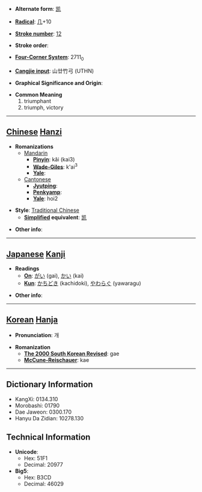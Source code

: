 * '''Alternate form''': [[凯]]

* '''[[Wiktionary:Chinese radical index| Radical]]''': [[Wiktionary:Chinese radical index 几|几]]+10

* '''[[Wiktionary:Chinese total strokes index|Stroke number]]''': [[Wiktionary:Chinese total strokes index 12|12]]

* '''Stroke order''': 

* '''[[Wiktionary:Chinese four corner index|Four-Corner System]]''': 2711<sub>0</sub>

* '''[[Wiktionary:Chinese Cangjie index|Cangjie input]]''': 山廿竹弓 (UTHN)

* '''Graphical Significance and Origin''': 

* '''Common Meaning'''
*#triumphant
*# triumph, victory


----

== [[Chinese]] [[Hanzi]] ==

* '''Romanizations'''
** [[Mandarin]]
*** '''[[Pinyin]]''': kǎi (kai3)
*** '''[[Wade-Giles]]''': k'ai<sup>3</sup>
*** '''[[Yale]]''': 
**[[Cantonese]]
***'''[[Jyutping]]''':
***'''[[Penkyamp]]''': 
***'''[[Yale]]''': hoi2

* '''Style''': [[Traditional Chinese]] 
** '''[[Simplified Chinese|Simplified]] equivalent''': [[凯]]

* '''Other info''': 

----

== [[Japanese]] [[Kanji]] ==

* '''Readings'''
** '''[[On]]''': [[がい]] (gai), [[かい]] (kai)
** '''[[Kun]]''': [[かちどき]] (kachidoki), [[やわらぐ]] (yawaragu)

* '''Other info''':  

----

== [[Korean]] [[Hanja]] ==

* '''Pronunciation''': 개

* '''Romanization'''
** '''[[The 2000 South Korean Revised Romanization|The 2000 South Korean Revised]]''': gae
** '''[[McCune-Reischauer]]''': kae

----

== Dictionary Information ==

* KangXi: 0134.310
* Morobashi: 01790
* Dae Jaweon: 0300.170
* Hanyu Da Zidian: 10278.130

== Technical Information ==

* '''Unicode''':
** Hex: 51F1
** Decimal: 20977
* '''Big5''':
** Hex: B3CD
** Decimal: 46029